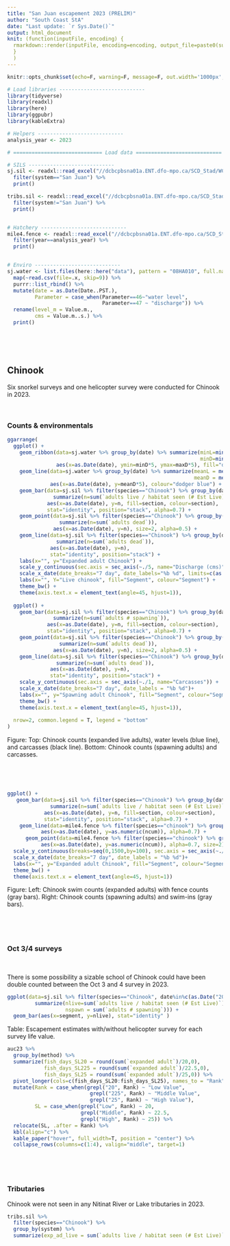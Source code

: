 ```yaml
---
title: "San Juan escapement 2023 (PRELIM)"
author: "South Coast StA"
date: "Last update: `r Sys.Date()`"
output: html_document
knit: (function(inputFile, encoding) { 
  rmarkdown::render(inputFile, encoding=encoding, output_file=paste0(substr(inputFile,1,nchar(inputFile)-4), "_PRELIMINARY_", format(Sys.Date(), sep="_", "%Y-%m-%d"), '.html')) 
  }
  )
---
```


```r
knitr::opts_chunk$set(echo=F, warning=F, message=F, out.width='1000px', dpi=300)

# Load libraries ----------------------------
library(tidyverse)
library(readxl)
library(here)
library(ggpubr)
library(kableExtra)

# Helpers ----------------------------
analysis_year <- 2023

# ============================= Load data ============================

# SILS ----------------------------
sj.sil <- readxl::read_excel("//dcbcpbsna01a.ENT.dfo-mpo.ca/SCD_Stad/WCVI/ESCAPEMENT/Data/2023/SILs/Area 20/A20_Port_Renfrew_2023.xlsx", sheet="Port Renfrew raw SIL entry", guess_max=20000) %>%
  filter(system=="San Juan") %>% 
  print()

tribs.sil <- readxl::read_excel("//dcbcpbsna01a.ENT.dfo-mpo.ca/SCD_Stad/WCVI/ESCAPEMENT/Data/2023/SILs/Area 20/A20_Port_Renfrew_2023.xlsx", sheet="Port Renfrew raw SIL entry", guess_max=20000) %>%
  filter(system!="San Juan") %>%
  print()


# Hatchery ----------------------------
mile4.fence <- readxl::read_excel("//dcbcpbsna01a.ENT.dfo-mpo.ca/SCD_Stad/WCVI/ESCAPEMENT/Data/San_Juan_Fence_2022-present.xlsx", sheet="Sheet1", guess_max=20000) %>%
  filter(year==analysis_year) %>% 
  print()


# Enviro ----------------------------
sj.water <- list.files(here::here("data"), pattern = "08HA010", full.names = T) %>% 
  map(~read.csv(file=.x, skip=9)) %>%
  purrr::list_rbind() %>%
  mutate(date = as.Date(Date..PST.),
         Parameter = case_when(Parameter==46~"water level",
                               Parameter==47 ~ "discharge")) %>%
  rename(level_m = Value.m.,
         cms = Value.m..s.) %>%
  print()
```

<br>

<br>


## **Chinook** ##

Six snorkel surveys and one helicopter survey were conducted for Chinook in 2023. 

<br>

### Counts & environmentals ###

```r
ggarrange(
  ggplot() +
    geom_ribbon(data=sj.water %>% group_by(date) %>% summarize(minL=min(level_m,na.rm=T), maxL=max(level_m,na.rm=T), 
                                                               minD=min(cms,na.rm=T), maxD=max(cms,na.rm=T)) %>% filter(across(c(minL:maxD), ~.!="Inf")), 
                aes(x=as.Date(date), ymin=minD*5, ymax=maxD*5), fill="dodger blue", alpha=0.5) +
    geom_line(data=sj.water %>% group_by(date) %>% summarize(meanL = mean(level_m,na.rm=T),
                                                             meanD = mean(cms,na.rm=T)) %>% filter(across(c(meanL:meanD), ~.!="Inf")), 
              aes(x=as.Date(date), y=meanD*5), colour="dodger blue") +
    geom_bar(data=sj.sil %>% filter(species=="Chinook") %>% group_by(date, section) %>% 
               summarize(n=sum(`adults live / habitat seen (# Est Live)`)), 
             aes(x=as.Date(date), y=n, fill=section, colour=section), 
             stat="identity", position="stack", alpha=0.7) +
    geom_point(data=sj.sil %>% filter(species=="Chinook") %>% group_by(date) %>% 
                 summarize(n=sum(`adults dead`)), 
               aes(x=as.Date(date), y=n), size=2, alpha=0.5) +
    geom_line(data=sj.sil %>% filter(species=="Chinook") %>% group_by(date) %>% 
                summarize(n=sum(`adults dead`)), 
              aes(x=as.Date(date), y=n), 
              stat="identity", position="stack") +
    labs(x="", y="Expanded adult Chinook") +
    scale_y_continuous(sec.axis = sec_axis(~./5, name="Discharge (cms)"), limits=c(0,1500)) +
    scale_x_date(date_breaks="7 day", date_labels="%b %d", limits=c(as.Date("2023-9-25"), as.Date("2023-11-01"))) +
    labs(x="", Y="Live chinook", fill="Segment", colour="Segment") +
    theme_bw() +
    theme(axis.text.x = element_text(angle=45, hjust=1)),
  
  ggplot() +
    geom_bar(data=sj.sil %>% filter(species=="Chinook") %>% group_by(date, section) %>% 
               summarize(n=sum(`adults # spawning`)), 
             aes(x=as.Date(date), y=n, fill=section, colour=section), 
             stat="identity", position="stack", alpha=0.7) +
    geom_point(data=sj.sil %>% filter(species=="Chinook") %>% group_by(date) %>% 
                 summarize(n=sum(`adults dead`)), 
               aes(x=as.Date(date), y=n), size=2, alpha=0.5) +
    geom_line(data=sj.sil %>% filter(species=="Chinook") %>% group_by(date) %>% 
                summarize(n=sum(`adults dead`)), 
              aes(x=as.Date(date), y=n), 
              stat="identity", position="stack") +
    scale_y_continuous(sec.axis = sec_axis(~./1, name="Carcasses")) +
    scale_x_date(date_breaks="7 day", date_labels = "%b %d")+
    labs(x="", y="Spawning adult Chinook", fill="Segment", colour="Segment") +
    theme_bw() +
    theme(axis.text.x = element_text(angle=45, hjust=1)),
  
  nrow=2, common.legend = T, legend = "bottom"
)
```

Figure: Top: Chinook counts (expanded live adults), water levels (blue line), and carcasses (black line). Bottom: Chinook counts (spawning adults) and carcasses. 

<br>

<br>

```r
ggplot() +
   geom_bar(data=sj.sil %>% filter(species=="Chinook") %>% group_by(date, section) %>% 
              summarize(n=sum(`adults live / habitat seen (# Est Live)`)), 
            aes(x=as.Date(date), y=n, fill=section, colour=section), 
            stat="identity", position="stack", alpha=0.7) + 
    geom_line(data=mile4.fence %>% filter(species=="chinook") %>% group_by(date) %>% summarize(n=sum(count)) %>% mutate(ncum = cumsum(n)),
           aes(x=as.Date(date), y=as.numeric(ncum)), alpha=0.7) +
      geom_point(data=mile4.fence %>% filter(species=="chinook") %>% group_by(date) %>% summarize(n=sum(count)) %>% mutate(ncum = cumsum(n)),
           aes(x=as.Date(date), y=as.numeric(ncum)), alpha=0.7, size=2) +
  scale_y_continuous(breaks=seq(0,1500,by=100), sec.axis = sec_axis(~./1, name="Cumulative fence count (Chinook)")) +
  scale_x_date(date_breaks="7 day", date_labels = "%b %d")+
  labs(x="", y="Expanded adult Chinook", fill="Segment", colour="Segment") +
  theme_bw() +
  theme(axis.text.x = element_text(angle=45, hjust=1))
```

Figure: Left: Chinook swim counts (expanded adults) with fence counts (gray bars). Right: Chinook counts (spawning adults) and swim-ins (gray bars). 

<br>

<br>

### Oct 3/4 surveys 

<br>

There is some possibility a sizable school of Chinook could have been double counted between the Oct 3 and 4 survey in 2023. 

```r
ggplot(data=sj.sil %>% filter(species=="Chinook", date%in%c(as.Date("2023-10-03"), as.Date("2023-10-4"))) %>% group_by(date, section, segment) %>% 
         summarize(nlive=sum(`adults live / habitat seen (# Est Live)`),
                   nspawn = sum(`adults # spawning`))) +
  geom_bar(aes(x=segment, y=nlive), stat="identity" )
```

























Table: Escapement estimates with/without helicopter survey for each survey life value.
```r
auc23 %>% 
  group_by(method) %>% 
  summarize(fish_days_SL20 = round(sum(`expanded adult`)/20,0),
            fish_days_SL225 = round(sum(`expanded adult`)/22.5,0),
            fish_days_SL25 = round(sum(`expanded adult`)/25,0)) %>% 
  pivot_longer(cols=c(fish_days_SL20:fish_days_SL25), names_to = "Rank", values_to="Estimate") %>% 
  mutate(Rank = case_when(grepl("20", Rank) ~ "Low Value",
                           grepl("225", Rank) ~ "Middle Value",
                           grepl("25", Rank) ~ "High Value"),
         SL = case_when(grepl("Low", Rank) ~ 20,
                        grepl("Middle", Rank) ~ 22.5,
                        grepl("High", Rank) ~ 25)) %>%
  relocate(SL, .after = Rank) %>%
  kbl(align="c") %>%
  kable_paper("hover", full_width=T, position = "center") %>%
  collapse_rows(columns=c(1:4), valign="middle", target=1) 
```

<br>

<br>

### Tributaries ### 

Chinook were not seen in any Nitinat River or Lake tributaries in 2023.

```r
tribs.sil %>% 
  filter(species=="Chinook") %>% 
  group_by(system) %>% 
  summarize(exp_ad_live = sum(`adults live / habitat seen (# Est Live)`))
```






